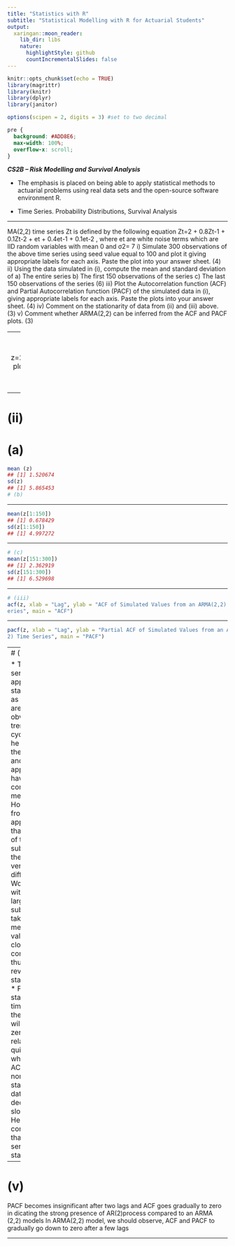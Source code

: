 ```yaml
---
title: "Statistics with R"
subtitle: "Statistical Modelling with R for Actuarial Students"
output:
  xaringan::moon_reader:
    lib_dir: libs
    nature:
      highlightStyle: github
      countIncrementalSlides: false
---
```


```r
knitr::opts_chunk$set(echo = TRUE)
library(magrittr)
library(knitr)
library(dplyr)
library(janitor)

options(scipen = 2, digits = 3) #set to two decimal 
```

```css
pre {
  background: #ADD8E6;
  max-width: 100%;
  overflow-x: scroll;
}
```


***CS2B – Risk Modelling and Survival Analysis ***


* The emphasis is placed on being able to apply statistical methods to actuarial problems using real data sets and the open-source software environment R. 

* Time Series. Probability Distributions, Survival Analysis

---

MA(2,2) time series Zt is defined by the following equation
Zt=2 + 0.8Zt-1 + 0.1Zt-2 + et + 0.4et-1 + 0.1et-2 , where et are white noise terms which are IID 
random variables with mean 0 and σ2= 7
i) Simulate 300 observations of the above time series using seed value equal to 100 and plot 
it giving appropriate labels for each axis. Paste the plot into your answer sheet. (4)
ii) Using the data simulated in (i), compute the mean and standard deviation of 
a) The entire series
b) The first 150 observations of the series
c) The last 150 observations of the series (6)
iii) Plot the Autocorrelation function (ACF) and Partial Autocorrelation function (PACF) of 
the simulated data in (i), giving appropriate labels for each axis. Paste the plots into your 
answer sheet. (4)
iv) Comment on the stationarity of data from (ii) and (iii) above. (3)
v) Comment whether ARMA(2,2) can be inferred from the ACF and PACF plots. (3)

---
 [25 Marks]
Solution 3:
(i)

```r
set.seed(100) 
z=2+arima.sim(n=300,list(ar=c(0.8,0.1),ma=c(0.4,0.1),sd=7^0.5))
plot(z, xlab = "Time", ylab = "Simulated Values from an ARMA(2,2) Time Series
", main = "Time Series Plot")
(4)

```

---
  
# (ii)
# (a)

```r
mean (z)
## [1] 1.520674
sd(z)
## [1] 5.865453
# (b)
```

---

```r
mean(z[1:150])
## [1] 0.678429
sd(z[1:150])
## [1] 4.997272
```

---

```r
# (c)
mean(z[151:300])
## [1] 2.362919
sd(z[151:300])
## [1] 6.529698
```

---

```r
# (iii)
acf(z, xlab = "Lag", ylab = "ACF of Simulated Values from an ARMA(2,2) Time S
eries", main = "ACF") 

```

---

```r
pacf(z, xlab = "Lag", ylab = "Partial ACF of Simulated Values from an ARMA(2,
2) Time Series", main = "PACF")
```

---
# (iv)

* The series appears stationary as there are no obvious trends or cycles in t
he graph of the series and it appears to have constant mean. 
*  However, from (ii), it appears that mean of the two subsets of the data is 
very different.
* Working with a larger subset takes the mean values closer to constant thus 
revealing in stationarity. 
* For a stationary time series, the ACF will drop to zero relatively quickly, 
while the ACF of non-stationary data decreases slowly 
# Hence, we confirm that the series is stationary

---

# (v)
 PACF becomes insignificant after two lags and ACF goes gradually to zero in
dicating the strong presence of AR(2)process compared to an ARMA (2,2) models
 In ARMA(2,2) model, we should observe, ACF and PACF to gradually go down to 
zero after a few lags

---